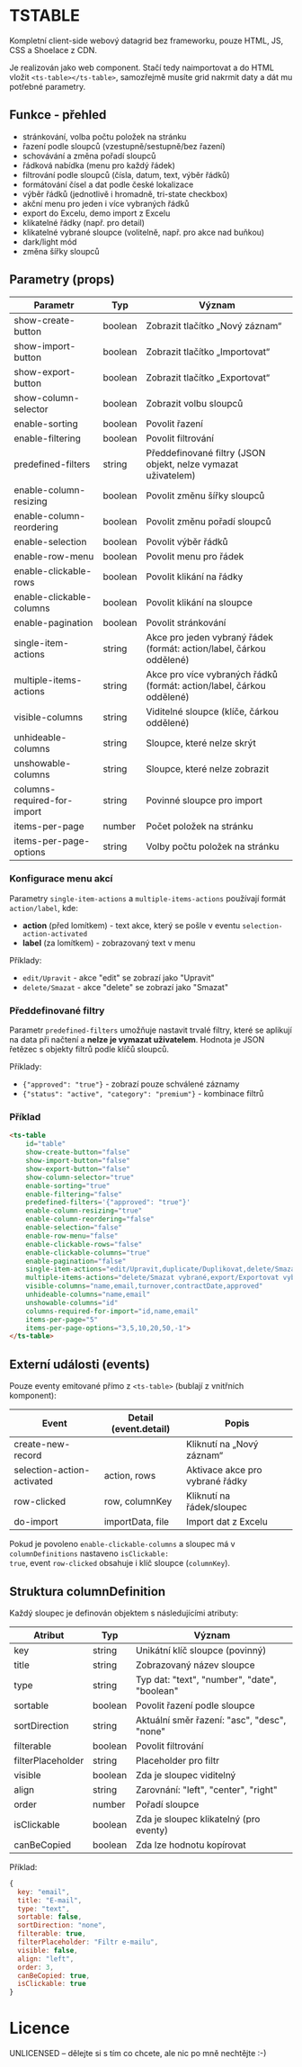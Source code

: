 
<Meta title="TSWebUI/TSTABLE" />

# TSTABLE

Kompletní client-side webový datagrid bez frameworku, pouze HTML, JS, CSS a Shoelace z CDN.

Je realizován jako web component. Stačí tedy naimportovat a do HTML vložit ```<ts-table></ts-table>```,
samozřejmě musíte grid nakrmit daty a dát mu potřebné parametry.

## Funkce - přehled

- stránkování, volba počtu položek na stránku
- řazení podle sloupců (vzestupně/sestupně/bez řazení)
- schovávání a změna pořadí sloupců
- řádková nabídka (menu pro každý řádek)
- filtrování podle sloupců (čísla, datum, text, výběr řádků)
- formátování čísel a dat podle české lokalizace
- výběr řádků (jednotlivě i hromadně, tri-state checkbox)
- akční menu pro jeden i více vybraných řádků
- export do Excelu, demo import z Excelu
- klikatelné řádky (např. pro detail)
- klikatelné vybrané sloupce (volitelně, např. pro akce nad buňkou)
- dark/light mód
- změna šířky sloupců

## Parametry (props)

<table>
  <thead>
    <tr>
      <th>Parametr</th>
      <th>Typ</th>
      <th>Význam</th>
    </tr>
  </thead>
  <tbody>
    <tr><td>show-create-button</td><td>boolean</td><td>Zobrazit tlačítko „Nový záznam“</td></tr>
    <tr><td>show-import-button</td><td>boolean</td><td>Zobrazit tlačítko „Importovat“</td></tr>
    <tr><td>show-export-button</td><td>boolean</td><td>Zobrazit tlačítko „Exportovat“</td></tr>
    <tr><td>show-column-selector</td><td>boolean</td><td>Zobrazit volbu sloupců</td></tr>
    <tr><td>enable-sorting</td><td>boolean</td><td>Povolit řazení</td></tr>
    <tr><td>enable-filtering</td><td>boolean</td><td>Povolit filtrování</td></tr>
    <tr><td>predefined-filters</td><td>string</td><td>Předdefinované filtry (JSON objekt, nelze vymazat uživatelem)</td></tr>
    <tr><td>enable-column-resizing</td><td>boolean</td><td>Povolit změnu šířky sloupců</td></tr>
    <tr><td>enable-column-reordering</td><td>boolean</td><td>Povolit změnu pořadí sloupců</td></tr>
    <tr><td>enable-selection</td><td>boolean</td><td>Povolit výběr řádků</td></tr>
    <tr><td>enable-row-menu</td><td>boolean</td><td>Povolit menu pro řádek</td></tr>
    <tr><td>enable-clickable-rows</td><td>boolean</td><td>Povolit klikání na řádky</td></tr>
    <tr><td>enable-clickable-columns</td><td>boolean</td><td>Povolit klikání na sloupce</td></tr>
    <tr><td>enable-pagination</td><td>boolean</td><td>Povolit stránkování</td></tr>
    <tr><td>single-item-actions</td><td>string</td><td>Akce pro jeden vybraný řádek (formát: action/label, čárkou oddělené)</td></tr>
    <tr><td>multiple-items-actions</td><td>string</td><td>Akce pro více vybraných řádků (formát: action/label, čárkou oddělené)</td></tr>
    <tr><td>visible-columns</td><td>string</td><td>Viditelné sloupce (klíče, čárkou oddělené)</td></tr>
    <tr><td>unhideable-columns</td><td>string</td><td>Sloupce, které nelze skrýt</td></tr>
    <tr><td>unshowable-columns</td><td>string</td><td>Sloupce, které nelze zobrazit</td></tr>
    <tr><td>columns-required-for-import</td><td>string</td><td>Povinné sloupce pro import</td></tr>
    <tr><td>items-per-page</td><td>number</td><td>Počet položek na stránku</td></tr>
    <tr><td>items-per-page-options</td><td>string</td><td>Volby počtu položek na stránku</td></tr>
  </tbody>
</table>

### Konfigurace menu akcí

Parametry `single-item-actions` a `multiple-items-actions` používají formát `action/label`, kde:
- **action** (před lomítkem) - text akce, který se pošle v eventu `selection-action-activated`
- **label** (za lomítkem) - zobrazovaný text v menu

Příklady:
- `edit/Upravit` - akce "edit" se zobrazí jako "Upravit"
- `delete/Smazat` - akce "delete" se zobrazí jako "Smazat"

### Předdefinované filtry

Parametr `predefined-filters` umožňuje nastavit trvalé filtry, které se aplikují na data při načtení a **nelze je vymazat uživatelem**. Hodnota je JSON řetězec s objekty filtrů podle klíčů sloupců.

Příklady:
- `{"approved": "true"}` - zobrazí pouze schválené záznamy
- `{"status": "active", "category": "premium"}` - kombinace filtrů

### Příklad

```HTML
<ts-table
    id="table"
    show-create-button="false"
    show-import-button="false"
    show-export-button="false"
    show-column-selector="true"
    enable-sorting="true"
    enable-filtering="false"
    predefined-filters='{"approved": "true"}'
    enable-column-resizing="true"
    enable-column-reordering="false"
    enable-selection="false"
    enable-row-menu="false"
    enable-clickable-rows="false"
    enable-clickable-columns="true"
    enable-pagination="false"
    single-item-actions="edit/Upravit,duplicate/Duplikovat,delete/Smazat,view_details/Zobrazit detaily,export/Exportovat řádek"
    multiple-items-actions="delete/Smazat vybrané,export/Exportovat vybrané"
    visible-columns="name,email,turnover,contractDate,approved"
    unhideable-columns="name,email"
    unshowable-columns="id"
    columns-required-for-import="id,name,email"
    items-per-page="5"
    items-per-page-options="3,5,10,20,50,-1">
</ts-table>
```

## Externí události (events)

Pouze eventy emitované přímo z `<ts-table>` (bublají z vnitřních komponent):

<table>
  <thead>
    <tr>
      <th>Event</th>
      <th>Detail (event.detail)</th>
      <th>Popis</th>
    </tr>
  </thead>
  <tbody>
    <tr><td>create-new-record</td><td></td><td>Kliknutí na „Nový záznam“</td></tr>
    <tr><td>selection-action-activated</td><td> action, rows</td><td>Aktivace akce pro vybrané řádky</td></tr>
    <tr><td>row-clicked</td><td> row, columnKey</td><td>Kliknutí na řádek/sloupec</td></tr>
    <tr><td>do-import</td><td> importData, file</td><td>Import dat z Excelu</td></tr>
  </tbody>
</table>

Pokud je povoleno <code>enable-clickable-columns</code> a sloupec má v <code>columnDefinitions</code> nastaveno <code>isClickable: true</code>, event <code>row-clicked</code> obsahuje i klíč sloupce (<code>columnKey</code>).

## Struktura columnDefinition

Každý sloupec je definován objektem s následujícími atributy:

<table>
  <thead>
    <tr>
      <th>Atribut</th>
      <th>Typ</th>
      <th>Význam</th>
    </tr>
  </thead>
  <tbody>
    <tr><td>key</td><td>string</td><td>Unikátní klíč sloupce (povinný)</td></tr>
    <tr><td>title</td><td>string</td><td>Zobrazovaný název sloupce</td></tr>
    <tr><td>type</td><td>string</td><td>Typ dat: "text", "number", "date", "boolean"</td></tr>
    <tr><td>sortable</td><td>boolean</td><td>Povolit řazení podle sloupce</td></tr>
    <tr><td>sortDirection</td><td>string</td><td>Aktuální směr řazení: "asc", "desc", "none"</td></tr>
    <tr><td>filterable</td><td>boolean</td><td>Povolit filtrování</td></tr>
    <tr><td>filterPlaceholder</td><td>string</td><td>Placeholder pro filtr</td></tr>
    <tr><td>visible</td><td>boolean</td><td>Zda je sloupec viditelný</td></tr>
    <tr><td>align</td><td>string</td><td>Zarovnání: "left", "center", "right"</td></tr>
    <tr><td>order</td><td>number</td><td>Pořadí sloupce</td></tr>
    <tr><td>isClickable</td><td>boolean</td><td>Zda je sloupec klikatelný (pro eventy)</td></tr>
    <tr><td>canBeCopied</td><td>boolean</td><td>Zda lze hodnotu kopírovat</td></tr>
  </tbody>
</table>

Příklad:

```js
{
  key: "email",
  title: "E-mail",
  type: "text",
  sortable: false,
  sortDirection: "none",
  filterable: true,
  filterPlaceholder: "Filtr e-mailu",
  visible: false,
  align: "left",
  order: 3,
  canBeCopied: true,
  isClickable: true
}
```

# Licence

UNLICENSED – dělejte si s tím co chcete, ale nic po mně nechtějte :-)


